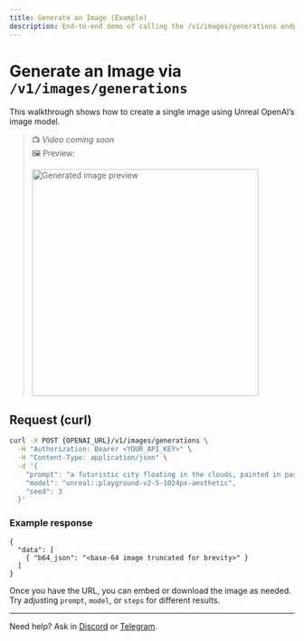 ```yaml
---
title: Generate an Image (Example)
description: End-to-end demo of calling the /v1/images/generations endpoint.
---
```




# Generate an Image via `/v1/images/generations`

This walkthrough shows how to create a single image using Unreal OpenAI’s image model.

> 📺 _Video coming soon_  
> 🖼️ Preview:
>
> <img src={img1} alt="Generated image preview" width="400" />

## Request (curl)

```bash
curl -X POST {OPENAI_URL}/v1/images/generations \
  -H "Authorization: Bearer <YOUR_API_KEY>" \
  -H "Content-Type: application/json" \
  -d '{
    "prompt": "a futuristic city floating in the clouds, painted in pastel tones",
    "model": "unreal::playground-v2-5-1024px-aesthetic",
    "seed": 3
  }'
```

### Example response

```jsonc
{
  "data": [
    { "b64_json": "<base-64 image truncated for brevity>" }
  ]
}
```

Once you have the URL, you can embed or download the image as needed. Try adjusting `prompt`, `model`, or `steps` for different results.

---

Need help? Ask in <a href={DISCORD_URL}>Discord</a> or <a href={TELEGRAM_URL}>Telegram</a>.
